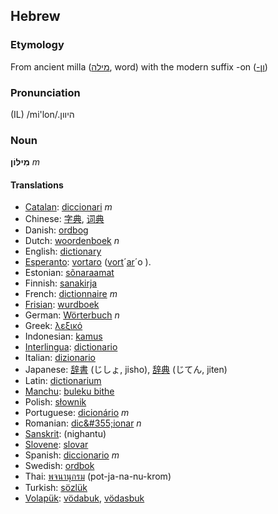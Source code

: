== Hebrew ==
=== Etymology ===
From ancient milla ([[מילה]], word) with the modern suffix -on ([[-ון]])

=== Pronunciation ===
(IL) /mi'lon/.היוון

=== Noun ===
'''מִילּוֹן''' ''m''

==== Translations ====
*[[Catalan]]: [[diccionari]] ''m''
*Chinese: [[字典]], [[词典]]
*Danish: [[ordbog]]
*Dutch: [[woordenboek]] ''n''
*English: [[dictionary]]
*[[Esperanto]]: [[vortaro]] ([[vorto|vort]]´[[aro|ar]]´o ).
*Estonian: [[sõnaraamat]]
*Finnish: [[sanakirja]]
*French: [[dictionnaire]] ''m''
*[[Frisian]]: [[wurdboek]]
*German: [[Wörterbuch]] ''n''
*Greek: [[λεξικό]]
*Indonesian: [[kamus]]
*[[Interlingua]]: [[dictionario]]
*Italian: [[dizionario]]
*Japanese: [[辞書]] (じしょ, jisho), [[辞典]] (じてん, jiten)
*Latin: [[dictionarium]]
*[[Manchu]]: [[buleku bithe]]
*Polish: [[słownik]]
*Portuguese: [[dicionário]] ''m''
*Romanian: [[dic&#355;ionar]] ''n''
*[[Sanskrit]]: (nighantu)
*[[Slovene]]: [[slovar]]
*Spanish: [[diccionario]] ''m''
*Swedish: [[ordbok]]
*Thai: [[พจนานุกรม]] (pot-ja-na-nu-krom)
*Turkish: [[sözlük]]
*[[Volapük]]: [[vödabuk]],  [[vödasbuk]]